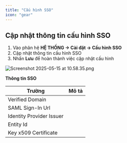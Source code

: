 ```yaml
---
title: "Cấu hình SSO"
icon: "gear"
---
```


## Cập nhật thông tin cấu hình SSO

1. Vào phân hệ **HỆ THỐNG -\> Cài đặt -\> Cấu hình SSO**
2. Cập nhật thông tin cấu hình SSO
3. Nhấn **Lưu** để hoàn thành việc cập nhật cấu hình

<img
  src="/images/cmms-23.png"
  alt="Screenshot 2025-05-15 at 10.58.35.png"
  title="Screenshot 2025-05-15 at 10.58.35.png"
  className="border mr-auto"
/>

**Thông tin SSO**

| Trường                   | Mô tả |
| ------------------------ | ----- |
| Verified Domain          |       |
| SAML Sign-In Url         |       |
| Identity Provider Issuer |       |
| Entity Id                |       |
| Key x509 Certificate     |       |